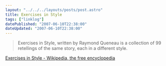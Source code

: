 ```yaml
---
layout: "../../../layouts/posts/post.astro"
title: Exercises in Style
tags: ["linklog"]
datePublished: "2007-06-10T22:38:00"
dateUpdated: "2007-06-10T22:38:00"
---
```


> Exercises in Style, written by Raymond Queneau is a collection of 99 retellings of the same story, each in a different style.

[Exercises in Style - Wikipedia, the free encyclopedia](http://en.wikipedia.org/wiki/Exercises_in_Style)
